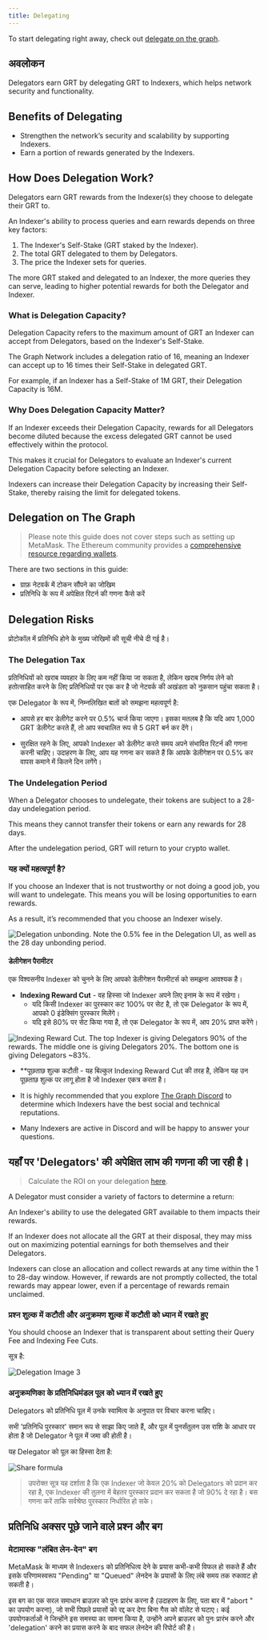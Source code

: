 ```yaml
---
title: Delegating
---
```


To start delegating right away, check out [delegate on the graph](https://thegraph.com/explorer/delegate?chain=arbitrum-one).

## अवलोकन

Delegators earn GRT by delegating GRT to Indexers, which helps network security and functionality.

<VideoEmbed title="What is Delegating?" youtube="VACg8bitnVc" />

## Benefits of Delegating

- Strengthen the network’s security and scalability by supporting Indexers.
- Earn a portion of rewards generated by the Indexers.

## How Does Delegation Work?

Delegators earn GRT rewards from the Indexer(s) they choose to delegate their GRT to.

An Indexer's ability to process queries and earn rewards depends on three key factors:

1. The Indexer's Self-Stake (GRT staked by the Indexer).
2. The total GRT delegated to them by Delegators.
3. The price the Indexer sets for queries.

The more GRT staked and delegated to an Indexer, the more queries they can serve, leading to higher potential rewards for both the Delegator and Indexer.

### What is Delegation Capacity?

Delegation Capacity refers to the maximum amount of GRT an Indexer can accept from Delegators, based on the Indexer's Self-Stake.

The Graph Network includes a delegation ratio of 16, meaning an Indexer can accept up to 16 times their Self-Stake in delegated GRT.

For example, if an Indexer has a Self-Stake of 1M GRT, their Delegation Capacity is 16M.

### Why Does Delegation Capacity Matter?

If an Indexer exceeds their Delegation Capacity, rewards for all Delegators become diluted because the excess delegated GRT cannot be used effectively within the protocol.

This makes it crucial for Delegators to evaluate an Indexer's current Delegation Capacity before selecting an Indexer.

Indexers can increase their Delegation Capacity by increasing their Self-Stake, thereby raising the limit for delegated tokens.

## Delegation on The Graph

<VideoEmbed title="How to Acquire GRT" youtube="HVyIrMcNu7I" />

> Please note this guide does not cover steps such as setting up MetaMask. The Ethereum community provides a [comprehensive resource regarding wallets](https://ethereum.org/en/wallets/).

There are two sections in this guide:

- ग्राफ़ नेटवर्क में टोकन सौंपने का जोखिम
- प्रतिनिधि के रूप में अपेक्षित रिटर्न की गणना कैसे करें

## Delegation Risks

प्रोटोकॉल में प्रतिनिधि होने के मुख्य जोखिमों की सूची नीचे दी गई है।

### The Delegation Tax

प्रतिनिधियों को खराब व्यवहार के लिए कम नहीं किया जा सकता है, लेकिन खराब निर्णय लेने को हतोत्साहित करने के लिए प्रतिनिधियों पर एक कर है जो नेटवर्क की अखंडता को नुकसान पहुंचा सकता है।

एक Delegator के रूप में, निम्नलिखित बातों को समझना महत्वपूर्ण है:

- आपसे हर बार डेलीगेट करने पर 0.5% चार्ज किया जाएगा। इसका मतलब है कि यदि आप 1,000 GRT डेलीगेट करते हैं, तो आप स्वचालित रूप से 5 GRT बर्न कर देंगे।

- सुरक्षित रहने के लिए, आपको Indexer को डेलीगेट करते समय अपने संभावित रिटर्न की गणना करनी चाहिए। उदाहरण के लिए, आप यह गणना कर सकते हैं कि आपके डेलीगेशन पर 0.5% कर वापस कमाने में कितने दिन लगेंगे।

### The Undelegation Period

When a Delegator chooses to undelegate, their tokens are subject to a 28-day undelegation period.

This means they cannot transfer their tokens or earn any rewards for 28 days.

After the undelegation period, GRT will return to your crypto wallet.

### यह क्यों महत्वपूर्ण है?

If you choose an Indexer that is not trustworthy or not doing a good job, you will want to undelegate. This means you will be losing opportunities to earn rewards.

As a result, it’s recommended that you choose an Indexer wisely.

![Delegation unbonding. Note the 0.5% fee in the Delegation UI, as well as the 28 day unbonding period.](/img/Delegation-Unbonding.png)

#### डेलीगेशन पैरामीटर

एक विश्वसनीय Indexer को चुनने के लिए आपको डेलीगेशन पैरामीटर्स को समझना आवश्यक है।

- **Indexing Reward Cut** - वह हिस्सा जो Indexer अपने लिए इनाम के रूप में रखेगा।
  - यदि किसी Indexer का पुरस्कार कट 100% पर सेट है, तो एक Delegator के रूप में, आपको 0 इंडेक्सिंग पुरस्कार मिलेंगे।
  - यदि इसे 80% पर सेट किया गया है, तो एक Delegator के रूप में, आप 20% प्राप्त करेंगे।

![Indexing Reward Cut. The top Indexer is giving Delegators 90% of the rewards. The middle one is giving Delegators 20%. The bottom one is giving Delegators ~83%.](/img/Indexing-Reward-Cut.png)

- \*\*पूछताछ शुल्क कटौती - यह बिल्कुल Indexing Reward Cut की तरह है, लेकिन यह उन पूछताछ शुल्क पर लागू होता है जो Indexer एकत्र करता है।

- It is highly recommended that you explore [The Graph Discord](https://discord.gg/graphprotocol) to determine which Indexers have the best social and technical reputations.

- Many Indexers are active in Discord and will be happy to answer your questions.

## यहाँ पर 'Delegators' की अपेक्षित लाभ की गणना की जा रही है।

> Calculate the ROI on your delegation [here](https://thegraph.com/explorer/delegate?chain=arbitrum-one).

A Delegator must consider a variety of factors to determine a return:

An Indexer's ability to use the delegated GRT available to them impacts their rewards.

If an Indexer does not allocate all the GRT at their disposal, they may miss out on maximizing potential earnings for both themselves and their Delegators.

Indexers can close an allocation and collect rewards at any time within the 1 to 28-day window. However, if rewards are not promptly collected, the total rewards may appear lower, even if a percentage of rewards remain unclaimed.

### प्रश्न शुल्क में कटौती और अनुक्रमण शुल्क में कटौती को ध्यान में रखते हुए

You should choose an Indexer that is transparent about setting their Query Fee and Indexing Fee Cuts.

सूत्र है:

![Delegation Image 3](/img/Delegation-Reward-Formula.png)

### अनुक्रमणिका के प्रतिनिधिमंडल पूल को ध्यान में रखते हुए

<VideoEmbed title="How to Choose the Right Indexer for Your Delegation" youtube="G0HyUZ0m_Q8" />

Delegators को प्रतिनिधि पूल में उनके स्वामित्व के अनुपात पर विचार करना चाहिए।

सभी 'प्रतिनिधि पुरस्कार' समान रूप से साझा किए जाते हैं, और पूल में पुनर्संतुलन उस राशि के आधार पर होता है जो Delegator ने पूल में जमा की होती है।

यह Delegator को पूल का हिस्सा देता है:

![Share formula](/img/Share-Forumla.png)

> उपरोक्त सूत्र यह दर्शाता है कि एक Indexer जो केवल 20% को Delegators को प्रदान कर रहा है, एक Indexer की तुलना में बेहतर पुरस्कार प्रदान कर सकता है जो 90% दे रहा है। बस गणना करें ताकि सर्वश्रेष्ठ पुरस्कार निर्धारित हो सके।

## प्रतिनिधि अक्सर पूछे जाने वाले प्रश्न और बग

### मेटामास्क "लंबित लेन-देन" बग

MetaMask के माध्यम से Indexers को प्रतिनिधित्व देने के प्रयास कभी-कभी विफल हो सकते हैं और इसके परिणामस्वरूप "Pending" या "Queued" लेनदेन के प्रयासों के लिए लंबे समय तक रुकावट हो सकती है।

इस बग का एक सरल समाधान ब्राउज़र को पुनः प्रारंभ करना है (उदाहरण के लिए, पता बार में "abort " का उपयोग करना), जो सभी पिछले प्रयासों को रद्द कर देगा बिना गैस को वॉलेट से घटाए। कई उपयोगकर्ताओं ने जिन्होंने इस समस्या का सामना किया है, उन्होंने अपने ब्राउज़र को पुनः प्रारंभ करने और 'delegation' करने का प्रयास करने के बाद सफल लेनदेन की रिपोर्ट की है।
